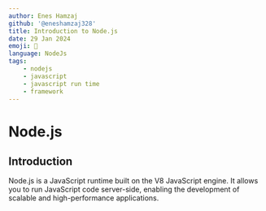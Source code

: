 ---
author: Enes Hamzaj
github: '@eneshamzaj328'
title: Introduction to Node.js
date: 29 Jan 2024
emoji: 🚀
language: NodeJs
tags:
    - nodejs
    - javascript
    - javascript run time
    - framework
---

# Node.js

## Introduction

Node.js is a JavaScript runtime built on the V8 JavaScript engine. It allows you to run JavaScript code server-side, enabling the development of scalable and high-performance applications.
